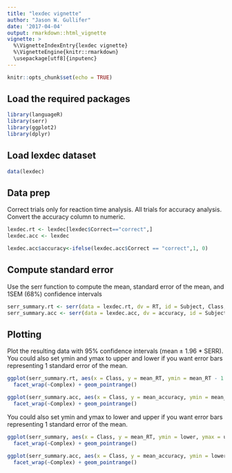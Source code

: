```yaml
---
title: "lexdec vignette"
author: "Jason W. Gullifer"
date: '2017-04-04'
output: rmarkdown::html_vignette
vignette: >
  %\VignetteIndexEntry{lexdec vignette}
  %\VignetteEngine{knitr::rmarkdown}
  \usepackage[utf8]{inputenc}
---
```


```r
knitr::opts_chunk$set(echo = TRUE)
```

## Load the required packages
```r
library(languageR)
library(serr)
library(ggplot2)
library(dplyr)
```

## Load lexdec dataset
```r
data(lexdec)
```

## Data prep
Correct trials only for reaction time analysis. All trials for accuracy analysis. Convert the accuracy column to numeric.
```r
lexdec.rt <- lexdec[lexdec$Correct=="correct",]
lexdec.acc <- lexdec

lexdec.acc$accuracy<-ifelse(lexdec.acc$Correct == "correct",1, 0)
```

## Compute standard error
Use the serr function to compute the mean, standard error of the mean, and 1SEM (68%) confidence intervals
```r
serr_summary.rt <- serr(data = lexdec.rt, dv = RT, id = Subject, Class, Complex)
serr_summary.acc <- serr(data = lexdec.acc, dv = accuracy, id = Subject, Class, Complex)
```

## Plotting
Plot the resulting data with 95% confidence intervals (mean $\pm$ 1.96 * SERR). You could also set ymin and ymax to upper and lower if you want error bars representing 1 standard error of the mean. 
```r
ggplot(serr_summary.rt, aes(x = Class, y = mean_RT, ymin = mean_RT - 1.96 * SERR, ymax = mean_RT + 1.96 * SERR)) + 
  facet_wrap(~Complex) + geom_pointrange()

ggplot(serr_summary.acc, aes(x = Class, y = mean_accuracy, ymin = mean_accuracy - 1.96 * SERR, ymax = mean_accuracy + 1.96 * SERR)) + 
  facet_wrap(~Complex) + geom_pointrange()

```

You could also set ymin and ymax to lower and upper if you want error bars representing 1 standard error of the mean. 
```r
ggplot(serr_summary, aes(x = Class, y = mean_RT, ymin = lower, ymax = upper)) + 
  facet_wrap(~Complex) + geom_pointrange()

ggplot(serr_summary.acc, aes(x = Class, y = mean_accuracy, ymin = lower, ymax = upper)) + 
  facet_wrap(~Complex) + geom_pointrange()

```
